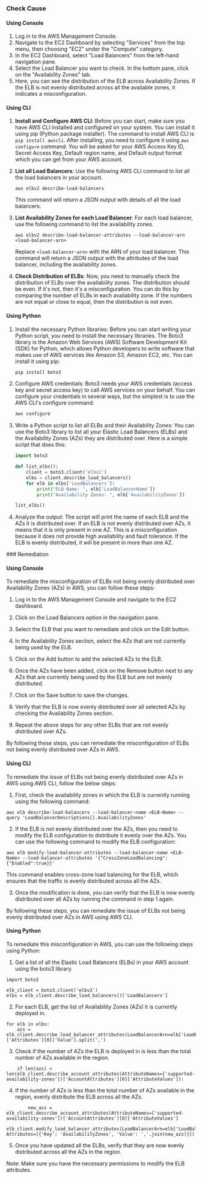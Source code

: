 

<Tabs><Tab title='Cause'>
### Check Cause

#### Using Console

1. Log in to the AWS Management Console.
2. Navigate to the EC2 Dashboard by selecting "Services" from the top menu, then choosing "EC2" under the "Compute" category.
3. In the EC2 Dashboard, select "Load Balancers" from the left-hand navigation pane.
4. Select the Load Balancer you want to check. In the bottom pane, click on the "Availability Zones" tab.
5. Here, you can see the distribution of the ELB across Availability Zones. If the ELB is not evenly distributed across all the available zones, it indicates a misconfiguration.

#### Using CLI

1. **Install and Configure AWS CLI**: Before you can start, make sure you have AWS CLI installed and configured on your system. You can install it using pip (Python package installer). The command to install AWS CLI is `pip install awscli`. After installing, you need to configure it using `aws configure` command. You will be asked for your AWS Access Key ID, Secret Access Key, Default region name, and Default output format which you can get from your AWS account.

2. **List all Load Balancers**: Use the following AWS CLI command to list all the load balancers in your account.

    ```
    aws elbv2 describe-load-balancers
    ```

    This command will return a JSON output with details of all the load balancers.

3. **List Availability Zones for each Load Balancer**: For each load balancer, use the following command to list the availability zones.

    ```
    aws elbv2 describe-load-balancer-attributes --load-balancer-arn <load-balancer-arn>
    ```

    Replace `<load-balancer-arn>` with the ARN of your load balancer. This command will return a JSON output with the attributes of the load balancer, including the availability zones.

4. **Check Distribution of ELBs**: Now, you need to manually check the distribution of ELBs over the availability zones. The distribution should be even. If it's not, then it's a misconfiguration. You can do this by comparing the number of ELBs in each availability zone. If the numbers are not equal or close to equal, then the distribution is not even.

#### Using Python

1. Install the necessary Python libraries: Before you can start writing your Python script, you need to install the necessary libraries. The Boto3 library is the Amazon Web Services (AWS) Software Development Kit (SDK) for Python, which allows Python developers to write software that makes use of AWS services like Amazon S3, Amazon EC2, etc. You can install it using pip:

   ```python
   pip install boto3
   ```

2. Configure AWS credentials: Boto3 needs your AWS credentials (access key and secret access key) to call AWS services on your behalf. You can configure your credentials in several ways, but the simplest is to use the AWS CLI's configure command:

   ```bash
   aws configure
   ```

3. Write a Python script to list all ELBs and their Availability Zones: You can use the Boto3 library to list all your Elastic Load Balancers (ELBs) and the Availability Zones (AZs) they are distributed over. Here is a simple script that does this:

   ```python
   import boto3

   def list_elbs():
       client = boto3.client('elbv2')
       elbs = client.describe_load_balancers()
       for elb in elbs['LoadBalancers']:
           print("ELB Name: ", elb['LoadBalancerName'])
           print("Availability Zones: ", elb['AvailabilityZones'])

   list_elbs()
   ```

4. Analyze the output: The script will print the name of each ELB and the AZs it is distributed over. If an ELB is not evenly distributed over AZs, it means that it is only present in one AZ. This is a misconfiguration because it does not provide high availability and fault tolerance. If the ELB is evenly distributed, it will be present in more than one AZ.

</Tab>

<Tab title='Remediation'>
### Remediation

#### Using Console

To remediate the misconfiguration of ELBs not being evenly distributed over Availability Zones (AZs) in AWS, you can follow these steps:

1. Log in to the AWS Management Console and navigate to the EC2 dashboard.

2. Click on the Load Balancers option in the navigation pane.

3. Select the ELB that you want to remediate and click on the Edit button.

4. In the Availability Zones section, select the AZs that are not currently being used by the ELB.

5. Click on the Add button to add the selected AZs to the ELB.

6. Once the AZs have been added, click on the Remove button next to any AZs that are currently being used by the ELB but are not evenly distributed.

7. Click on the Save button to save the changes.

8. Verify that the ELB is now evenly distributed over all selected AZs by checking the Availability Zones section.

9. Repeat the above steps for any other ELBs that are not evenly distributed over AZs.

By following these steps, you can remediate the misconfiguration of ELBs not being evenly distributed over AZs in AWS.

#### Using CLI

To remediate the issue of ELBs not being evenly distributed over AZs in AWS using AWS CLI, follow the below steps:

1. First, check the availability zones in which the ELB is currently running using the following command:

```
aws elb describe-load-balancers --load-balancer-name <ELB-Name> --query 'LoadBalancerDescriptions[].AvailabilityZones'
```

2. If the ELB is not evenly distributed over the AZs, then you need to modify the ELB configuration to distribute it evenly over the AZs. You can use the following command to modify the ELB configuration:

```
aws elb modify-load-balancer-attributes --load-balancer-name <ELB-Name> --load-balancer-attributes '{"CrossZoneLoadBalancing":{"Enabled":true}}'
```

This command enables cross-zone load balancing for the ELB, which ensures that the traffic is evenly distributed across all the AZs.

3. Once the modification is done, you can verify that the ELB is now evenly distributed over all AZs by running the command in step 1 again.

By following these steps, you can remediate the issue of ELBs not being evenly distributed over AZs in AWS using AWS CLI.

#### Using Python

To remediate this misconfiguration in AWS, you can use the following steps using Python:

1. Get a list of all the Elastic Load Balancers (ELBs) in your AWS account using the boto3 library.

```
import boto3

elb_client = boto3.client('elbv2')
elbs = elb_client.describe_load_balancers()['LoadBalancers']
```

2. For each ELB, get the list of Availability Zones (AZs) it is currently deployed in.

```
for elb in elbs:
    azs = elb_client.describe_load_balancer_attributes(LoadBalancerArn=elb['LoadBalancerArn'])['Attributes'][0]['Value'].split(',')
```

3. Check if the number of AZs the ELB is deployed in is less than the total number of AZs available in the region.

```
    if len(azs) < len(elb_client.describe_account_attributes(AttributeNames=['supported-availability-zones'])['AccountAttributes'][0]['AttributeValues']):
```

4. If the number of AZs is less than the total number of AZs available in the region, evenly distribute the ELB across all the AZs.

```
        new_azs = elb_client.describe_account_attributes(AttributeNames=['supported-availability-zones'])['AccountAttributes'][0]['AttributeValues']
        elb_client.modify_load_balancer_attributes(LoadBalancerArn=elb['LoadBalancerArn'], Attributes=[{'Key': 'AvailabilityZones', 'Value': ','.join(new_azs)}])
```

5. Once you have updated all the ELBs, verify that they are now evenly distributed across all the AZs in the region.

Note: Make sure you have the necessary permissions to modify the ELB attributes.


</Tab>
</Tabs>